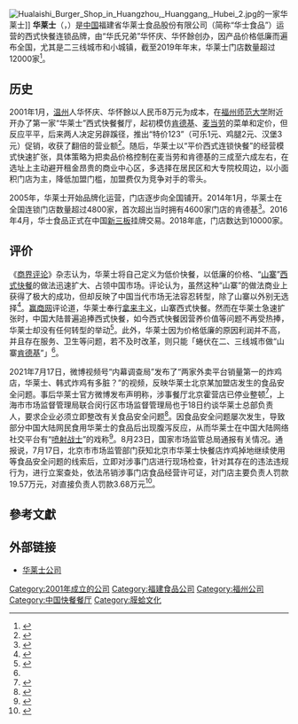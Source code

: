 {{NoteTA|1=zh-cn:快餐;zh-tw:速食;}}
{{Infobox Company
| company_name = 福建省华莱士食品股份有限公司
| company_name_en = Wallace
| company_logo = CNHLS_LOGO.png
| company_type = 
| company_slogan = 
| market_information = {{NEEQ|836475}}
| abbreviated_name = 
| foundation = 2001年
| location = {{PRC}}[[福建省|福建省]][[福州市|福州市]][[台江区|台江区]]<ref>"[http://cnhls.com/about.aspx 关于我们] {{WebCite|url=https://www.webcitation.org/6O4BizLLx?url=http://cnhls.com/about.aspx |date=20140314114207 |dateformat=iso }}" () 华莱士. Retrieved on March 14, 2014. "总部位于福建省福州市[...]"</ref>、[[上海市|上海市]][[闵行区|闵行区]]
| zip_code = 
| area_served = 
| telephone_no = 
| key_people = 
| industry = 连锁西式[[快餐|快餐]]店
| products = [[汉堡包|汉堡类]]、[[炸鸡|炸鸡类]]、[[饮料|饮料类]]、副餐类
| services = 
| capital = 
| revenue = 
| operating_income = 
| profit = 
| market_value = 
| num_employees = 
| P/E ratio = 
| earnings per share = 
| Net asset value = 
| accounting_period = 
| parent = 
| major_shareholder = 
| divisions = 
| subsid = 
| homepage = {{URL|http://www.cnhls.com}}
| footnotes = 
| width = 
| founder = 华怀庆、华怀餘
}}
[[File:Hualaishi_Burger_Shop_in_Huangzhou,_Huanggang,_Hubei_2.jpg|thumb]]的一家华莱士]]
'''华莱士'''（{{lang-en|Wallace}}，{{NEEQ|836475}}）是[[中国|中国]]福建省华莱士食品股份有限公司（简称“华士食品”）运营的西式快餐连锁品牌，由“华氏兄弟”华怀庆、华怀餘创办，因产品价格低廉而遍布全国，尤其是二三线城市和小城镇，截至2019年年末，华莱士门店数量超过12000家<ref>{{Cite web|title=不加盟却开出12000+家门店，华莱士凭什么？_详细解读_最新资讯_热点事件_36氪|url=http://36kr.com/p/811693828260231|accessdate=2021-01-14|work=36kr.com}}</ref>。

==历史==
2001年1月，[[温州市|温州]]人华怀庆、华怀餘以人民币8万元为成本，在[[福建师范大学|福州师范大学]]附近开办了第一家“华莱士”西式快餐餐厅，起初模仿[[肯德基|肯德基]]、[[麦当劳|麦当劳]]的菜单和定价，但反应平平，后来两人决定另辟蹊径，推出“特价123”（可乐1元、鸡腿2元、汉堡3元）促销，收获了翻倍的营业额<ref>{{Cite web|title=苍南两兄弟创办连锁快餐“华莱士” 冲刺新三板|url=http://news.66wz.com/system/2015/12/09/104657535.shtml|accessdate=2021-01-14|work=news.66wz.com}}</ref>。随后，华莱士以“平价西式连锁快餐”的经营模式快速扩张，具体策略为把卖品价格控制在麦当劳和肯德基的三成至六成左右，在选址上主动避开租金昂贵的商业中心区，多选择在居民区和大专院校周边，以小面积门店为主，降低加盟门槛，加盟费仅为竞争对手的零头。

2005年，华莱士开始品牌化运营，门店逐步向全国铺开。2014年1月，华莱士在全国连锁门店数量超过4800家，首次超出当时拥有4600家门店的肯德基<ref name="winshang1">{{cite web|author1=财经啸侃|title=华莱士年收入5亿 冲刺新三板有望成A股汉堡第一股_新闻中心_赢商网|url=http://news.winshang.com/html/055/2682.html|website=news.winshang.com|accessdate=2017-04-15|archive-date=2017-04-15|archive-url=https://web.archive.org/web/20170415204311/http://news.winshang.com/html/055/2682.html|dead-url=no}}</ref>。2016年4月，华士食品正式在中国[[新三板|新三板]]挂牌交易。2018年底，门店数达到10000家。

==评价==
《[[商界评论|商界评论]]》杂志认为，华莱士将自己定义为低价快餐，以低廉的价格、“[[山寨|山寨]]”[[快餐|西式快餐]]的做法迅速扩大、占领中国市场。评论认为，虽然这种“山寨”的做法商业上获得了极大的成功，但却反映了中国当代市场无法容忍转型，除了山寨以外别无选择<ref name="sina">{{cite web|title=山寨西式快餐华莱士：卖的不是炸鸡是满足感|url=http://finance.sina.com.cn/chanjing/gsnews/20121112/141113647568.shtml|accessdate=2017-04-15|date=2012-11-21|publisher=《商界评论》杂志|language=zh|dead-url=no|author1=鲁渝华|website=finance.sina.com.cn|archive-date=2017-04-15|archive-url=https://web.archive.org/web/20170415201721/http://finance.sina.com.cn/chanjing/gsnews/20121112/141113647568.shtml}}</ref>。[[赢商网|赢商网]]评论道，华莱士奉行[[拿来主义|拿来主义]]，山寨西式快餐。然而在华莱士急速扩张时，中国大陆普遍追捧西式快餐，如今西式快餐因营养价值等问题不再受热捧，华莱士却没有任何转型的举动<ref name="winshang2">{{cite web|title=“肯德基山寨版”华莱士门店超4800家 年入6亿_新闻中心_赢商网|url=http://sz.winshang.com/news-558633.html|website=sz.winshang.com|accessdate=2017-04-15|language=zh-cn|date=2016-01-08|archive-date=2017-04-16|archive-url=https://web.archive.org/web/20170416131351/http://sz.winshang.com/news-558633.html|dead-url=no}}</ref>。此外，华莱士因为价格低廉的原因利润并不高，并且存在服务、卫生等问题，若不及时改革，则只能「蜷伏在二、三线城市做“山寨[[肯德基|肯德基]]”」<ref name="winshang2" />。

2021年7月17日，微博视频号“内幕调查局”发布了“两家外卖平台销量第一的炸鸡店，华莱士、韩式炸鸡有多脏？”的视频，反映华莱士北京某加盟店发生的食品安全问题。事后华莱士官方微博发布声明称，涉事餐厅北京霍营店已停业整顿<ref>{{cite news |title=华莱士道歉，食品安全问题为何频频“翻车”？ |url=http://finance.china.com.cn/consume/20210719/5610438.shtml |accessdate=2021-07-19 |work=红网 |author=钟翠琼 |date=2021-07-19 |archive-date=2021-07-19 |archive-url=https://web.archive.org/web/20210719015858/http://finance.china.com.cn/consume/20210719/5610438.shtml |dead-url=no }}</ref>，上海市市场监督管理局联合闵行区市场监督管理局也于18日约谈华莱士总部负责人，要求企业必须立即整改有关食品安全问题<ref>{{cite news |title=上海市场监管部门约谈华莱士总部 突击检查拟立案处罚3家门店 |url=http://www.ce.cn/xwzx/gnsz/gdxw/202107/19/t20210719_36728681.shtml |accessdate=2021-07-19 |work=央视新闻客户端 |date=2021-07-19 |archive-date=2021-07-19 |archive-url=https://web.archive.org/web/20210719015319/http://www.ce.cn/xwzx/gnsz/gdxw/202107/19/t20210719_36728681.shtml |dead-url=no }}</ref>。因食品安全问题屡次发生，导致部分中国大陆网民食用华莱士的食品后出现腹泻反应，从而华莱士在中国大陆网络社交平台有“[[喷射战士|喷射战士]]”的戏称<ref>{{cite news |title=吃完华莱士，我真的窜稀了 |url=https://finance.sina.com.cn/chanjing/gsnews/2021-07-17/doc-ikqcfnca7416320.shtml |accessdate=2021-09-10 |work=财经自媒体 |date=2021-07-17 |archive-date=2021-09-10 |archive-url=https://web.archive.org/web/20210910151708/https://finance.sina.com.cn/chanjing/gsnews/2021-07-17/doc-ikqcfnca7416320.shtml }}</ref>。8月23日，国家市场监管总局通报有关情况。通报说，7月17日，北京市市场监管部门获知北京市华莱士快餐店炸鸡掉地继续使用等食品安全问题的线索后，立即对涉事门店进行现场检查，针对其存在的违法违规行为，进行立案查处，依法吊销涉事门店食品经营许可证，对门店主要负责人罚款19.57万元，对直接负责人罚款3.68万元<ref>{{cite news |title=市场监管总局：杨国福、华莱士、蜜雪冰城等被罚款 |url=http://www.chinanews.com/gn/2021/08-23/9549417.shtml |accessdate=2021-09-10 |work=央视新闻客户端 |date=2021-08-23 |archive-date=2021-09-10 |archive-url=https://web.archive.org/web/20210910150854/http://www.chinanews.com/gn/2021/08-23/9549417.shtml }}</ref>。

==參考文獻==
{{reflist|40em}}

==外部链接==
{{Commonscat|CNHLS}}
*[http://www.cnhls.com 华莱士公司] {{Wayback|url=http://www.cnhls.com/ |date=20070324072742 }}

[[Category:2001年成立的公司|Category:2001年成立的公司]]
[[Category:福建食品公司|Category:福建食品公司]]
[[Category:福州公司|Category:福州公司]]
[[Category:中国快餐餐厅|Category:中国快餐餐厅]]
[[Category:膜蛤文化|Category:膜蛤文化]]